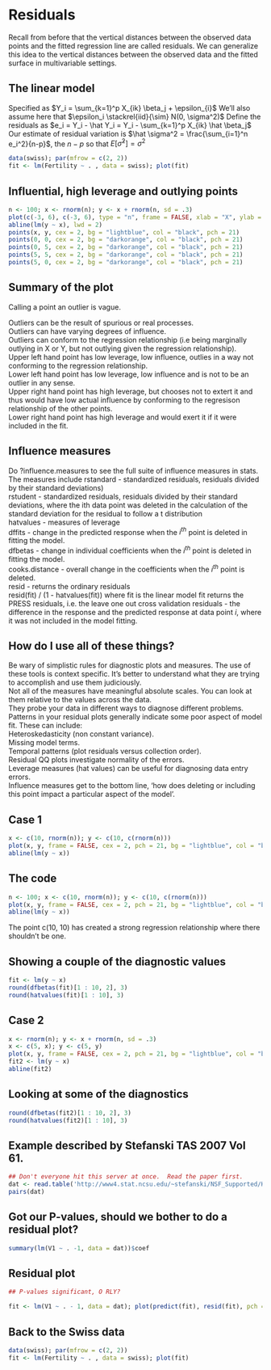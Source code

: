 # Residuals 
Recall from before that the vertical distances between the observed data points and the fitted regression line are called residuals. We can generalize this idea to the vertical distances between the observed data and the fitted surface in multivariable settings.

## The linear model

Specified as $Y_i = \sum_{k=1}^p X_{ik} \beta_j + \epsilon_{i}$
We'll also assume here that $\epsilon_i \stackrel{iid}{\sim} N(0, \sigma^2)$
Define the residuals as $e_i = Y_i - \hat Y_i = Y_i - \sum_{k=1}^p X_{ik} \hat \beta_j$
Our estimate of residual variation is $\hat \sigma^2 = \frac{\sum_{i=1}^n e_i^2}{n-p}$, the $n-p$ so that $E[\hat \sigma^2] = \sigma^2$

```r
data(swiss); par(mfrow = c(2, 2))
fit <- lm(Fertility ~ . , data = swiss); plot(fit)
```

## Influential, high leverage and outlying points

```r
n <- 100; x <- rnorm(n); y <- x + rnorm(n, sd = .3)
plot(c(-3, 6), c(-3, 6), type = "n", frame = FALSE, xlab = "X", ylab = "Y")
abline(lm(y ~ x), lwd = 2)
points(x, y, cex = 2, bg = "lightblue", col = "black", pch = 21)
points(0, 0, cex = 2, bg = "darkorange", col = "black", pch = 21)
points(0, 5, cex = 2, bg = "darkorange", col = "black", pch = 21)
points(5, 5, cex = 2, bg = "darkorange", col = "black", pch = 21)
points(5, 0, cex = 2, bg = "darkorange", col = "black", pch = 21)
```

## Summary of the plot

Calling a point an outlier is vague.

Outliers can be the result of spurious or real processes.  
Outliers can have varying degrees of influence.  
Outliers can conform to the regression relationship (i.e being marginally outlying in X or Y, but not outlying given the regression relationship).  
Upper left hand point has low leverage, low influence, outlies in a way not conforming to the regression relationship.  
Lower left hand point has low leverage, low influence and is not to be an outlier in any sense.  
Upper right hand point has high leverage, but chooses not to extert it and thus would have low actual influence by conforming to the regresison relationship of the other points.  
Lower right hand point has high leverage and would exert it if it were included in the fit.  

## Influence measures

Do ?influence.measures to see the full suite of influence measures in stats. The measures include
rstandard - standardized residuals, residuals divided by their standard deviations)  
rstudent - standardized residuals, residuals divided by their standard deviations, where the ith data point was deleted in the calculation of the standard deviation for the residual to follow a t distribution  
hatvalues - measures of leverage  
dffits - change in the predicted response when the $i^{th}$ point is deleted in fitting the model.  
dfbetas - change in individual coefficients when the $i^{th}$ point is deleted in fitting the model.  
cooks.distance - overall change in the coefficients when the $i^{th}$ point is deleted.  
resid - returns the ordinary residuals  
resid(fit) / (1 - hatvalues(fit)) where fit is the linear model fit returns the PRESS residuals, i.e. the leave one out cross validation residuals - the difference in the response and the predicted response at data point $i$, where it was not included in the model fitting.  

## How do I use all of these things?

Be wary of simplistic rules for diagnostic plots and measures. The use of these tools is context specific. It's better to understand what they are trying to accomplish and use them judiciously.  
Not all of the measures have meaningful absolute scales. You can look at them relative to the values across the data.  
They probe your data in different ways to diagnose different problems.
Patterns in your residual plots generally indicate some poor aspect of model fit. These can include:  
Heteroskedasticity (non constant variance).  
Missing model terms.  
Temporal patterns (plot residuals versus collection order).  
Residual QQ plots investigate normality of the errors.  
Leverage measures (hat values) can be useful for diagnosing data entry errors.  
Influence measures get to the bottom line, 'how does deleting or including this point impact a particular aspect of the model'.  

## Case 1
```r
x <- c(10, rnorm(n)); y <- c(10, c(rnorm(n)))
plot(x, y, frame = FALSE, cex = 2, pch = 21, bg = "lightblue", col = "black")
abline(lm(y ~ x))            
```

## The code
```r
n <- 100; x <- c(10, rnorm(n)); y <- c(10, c(rnorm(n)))
plot(x, y, frame = FALSE, cex = 2, pch = 21, bg = "lightblue", col = "black")
abline(lm(y ~ x))     
```

The point c(10, 10) has created a strong regression relationship where there shouldn't be one.

## Showing a couple of the diagnostic values
```r
fit <- lm(y ~ x)
round(dfbetas(fit)[1 : 10, 2], 3)
round(hatvalues(fit)[1 : 10], 3)
```

## Case 2
```r
x <- rnorm(n); y <- x + rnorm(n, sd = .3)
x <- c(5, x); y <- c(5, y)
plot(x, y, frame = FALSE, cex = 2, pch = 21, bg = "lightblue", col = "black")
fit2 <- lm(y ~ x)
abline(fit2)            
```

## Looking at some of the diagnostics
```r
round(dfbetas(fit2)[1 : 10, 2], 3)
round(hatvalues(fit2)[1 : 10], 3)
```
## Example described by Stefanski TAS 2007 Vol 61.
```r
## Don't everyone hit this server at once.  Read the paper first.
dat <- read.table('http://www4.stat.ncsu.edu/~stefanski/NSF_Supported/Hidden_Images/orly_owl_files/orly_owl_Lin_4p_5_flat.txt', header = FALSE)
pairs(dat)
```

## Got our P-values, should we bother to do a residual plot?
```r
summary(lm(V1 ~ . -1, data = dat))$coef
```

## Residual plot
```r
## P-values significant, O RLY?

fit <- lm(V1 ~ . - 1, data = dat); plot(predict(fit), resid(fit), pch = '.')
```

## Back to the Swiss data
```r
data(swiss); par(mfrow = c(2, 2))
fit <- lm(Fertility ~ . , data = swiss); plot(fit)
```